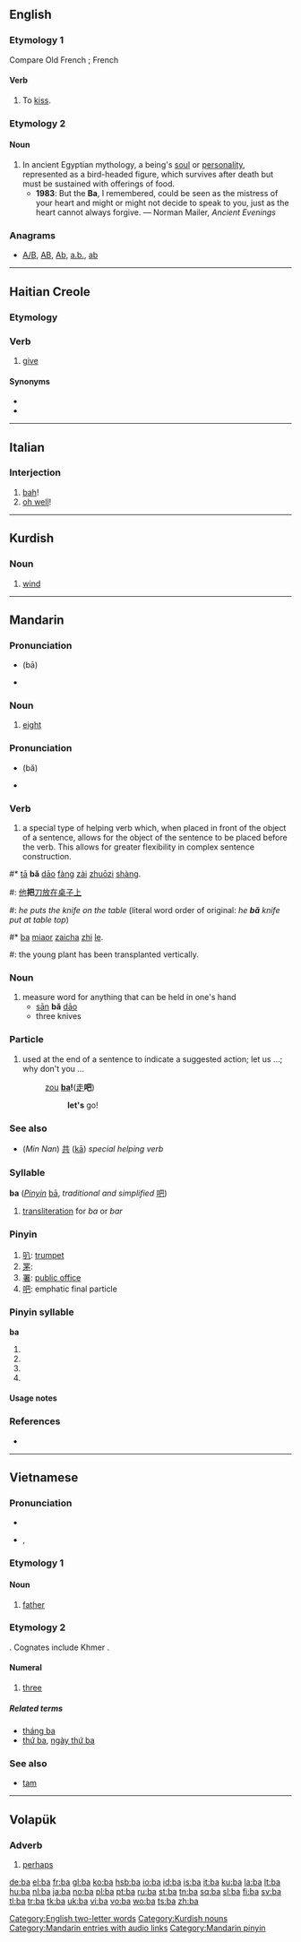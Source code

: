 {{also|Appendix:Variations of "ba"|Appendix:ISO 639-1 language codes}}
==English==
{{wikipedia}}

===Etymology 1===
Compare Old French {{term|baer||to open the mouth|lang=fro}}; French {{term|bayer|lang=fr}}

====Verb====
{{en-verb}}

# {{intransitive}} {{obsolete}} To [[kiss]].

===Etymology 2===
{{etyl|egy}} {{term|bA|lang=egy}}

====Noun====
{{en-noun}}

# In ancient Egyptian mythology, a being's [[soul]] or [[personality]], represented as a bird-headed figure, which survives after death but must be sustained with offerings of food.
#* '''1983''': But the '''Ba''', I remembered, could be seen as the mistress of your heart and might or might not decide to speak to you, just as the heart cannot always forgive. — Norman Mailer, ''Ancient Evenings''

===Anagrams===
* [[A/B#English|A/B]], [[AB#English|AB]], [[Ab#English|Ab]], [[a.b.#English|a.b.]], [[ab#English|ab]]

[[Category:English two-letter words]]

----

==Haitian Creole==
<!-- This section was created using Template:new ht entry. -->

===Etymology===
{{rfe|lang=ht}}

===Verb===
{{infl|ht|verb}}

# [[give]]

====Synonyms====
* {{l|ht|ban}}
* {{l|ht|bay}}

----

==Italian==

===Interjection===
{{infl|it|interjection}}

# [[bah]]!
# [[oh well]]!

----

==Kurdish==

===Noun===
{{infl|ku|noun|g=m}}

# [[wind]]

[[Category:Kurdish nouns]]

----

==Mandarin==

===Pronunciation===
* {{IPA|[pa˥˥]|lang=cmn}} (bā)
* {{audio|zh-bā.ogg|audio}}

===Noun===
{{cmn-noun|p|pin=bā|pint=ba1|tas=八}}

# {{context|label=[[Appendix:HSK list of Mandarin words/Beginning Mandarin|Beginning Mandarin]]}} [[eight]]

===Pronunciation===
* {{IPA|[pa˨˩˦]|lang=cmn}} (bǎ)
* {{audio|zh-bǎ.ogg|audio}}

===Verb===
{{cmn-noun|p|pin=bǎ|pint=ba3|rs=手04}}

# a special type of helping verb which, when placed in front of the object of a sentence, allows for the object of the sentence to be placed before the verb.  This allows for greater flexibility in complex sentence construction.

{{rel-top|Example sentences}}
#* [[ta|tā]] '''bǎ''' [[dao|dāo]] [[fang|fàng]] [[zai|zài]] [[zhuozi|zhuōzi]] [[shang|shàng]].
#: [[他]]'''把'''[[刀]][[放]][[在]][[桌子]][[上]]
#: ''he puts the knife on the table'' (literal word order of original: ''he '''bǎ''' knife put at table top'')
#* [[ba]] [[miaor]] [[zaicha]] [[zhi]] [[le]].
#: the young plant has been transplanted vertically.
{{rel-bottom}}

===Noun===
{{cmn-noun|p|pin=bǎ|pint=ba3|rs=手04}}

# measure word for anything that can be held in one's hand
#* [[san|sān]] '''bǎ''' [[dao|dāo]]
#* three knives

===Particle===
{{cmn-particle|p|pin=ba|pint=ba5|tas=吧}}

# used at the end of a sentence to indicate a suggested action; let us ...; why don't you ...
#: [[zou]] '''[[ba]]! '''([[走]]'''吧''')
#:: '''let's''' go!

===See also===
* (''Min Nan'') [[共]] ([[kā]])  ''special helping verb''

===Syllable===
'''ba''' (''[[Pinyin]]'' [[bā]], ''traditional and simplified'' [[吧]])

# [[transliteration]] for ''ba'' or ''bar''

===Pinyin===
{{cmn-alt-pinyin|ba|ba0|ba5}}

# [[叭]]: [[trumpet]]
# [[罞]]:
# [[署]]: [[public office]]
# [[吧]]: emphatic final particle

===Pinyin syllable===
'''ba'''

# {{nonstandard spelling of|[[bā]]|lang=cmn}}
# {{nonstandard spelling of|[[bá]]|lang=cmn}}
# {{nonstandard spelling of|[[bǎ]]|lang=cmn}}
# {{nonstandard spelling of|[[bà]]|lang=cmn}}

====Usage notes====
{{zh-tone}}

===References===
* {{reference-book | last = Shao | first = Jingmin (ed.) | authorlink =  | coauthors =  | year = 2000 | title = HSK Dictionary (HSK汉语水平考试词典) | language = Mandarin/English | publisher = Huadong Teachers College Publishers | location = Shanghai | id = ISBN 7561720785}}

{{attention|cmn}}

[[Category:Mandarin entries with audio links]]
[[Category:Mandarin pinyin]]

----

==Vietnamese==

===Pronunciation===
* {{audio|Vi-hanoi-m-ba.ogg|audio}}
* {{IPA|/ba˥/|lang=vi}}, {{SAMPA|/ba/}}

===Etymology 1===
{{rfe|lang=vi}}
====Noun====
{{infl|vi|noun}}

# [[father]]

===Etymology 2===
{{proto|Mon-Khmer|piʔ|lang=vi}}. Cognates include Khmer {{term|lang=km|បី|tr=bəi|sc=Khmr}}.

====Numeral====
{{infl|vi|numeral}}

# {{cardinal|lang=vi}} [[three]]

=====Related terms=====
* [[tháng ba]]
* [[thứ ba]], [[ngày thứ ba]]

===See also===
* [[tam#Vietnamese|tam]]

----

==Volapük==

===Adverb===
{{infl|vo|adverb}}

# [[perhaps]]

[[de:ba]]
[[el:ba]]
[[fr:ba]]
[[gl:ba]]
[[ko:ba]]
[[hsb:ba]]
[[io:ba]]
[[id:ba]]
[[is:ba]]
[[it:ba]]
[[ku:ba]]
[[la:ba]]
[[lt:ba]]
[[hu:ba]]
[[nl:ba]]
[[ja:ba]]
[[no:ba]]
[[pl:ba]]
[[pt:ba]]
[[ru:ba]]
[[st:ba]]
[[tn:ba]]
[[sq:ba]]
[[sl:ba]]
[[fi:ba]]
[[sv:ba]]
[[tl:ba]]
[[tr:ba]]
[[tk:ba]]
[[uk:ba]]
[[vi:ba]]
[[vo:ba]]
[[wo:ba]]
[[ts:ba]]
[[zh:ba]]